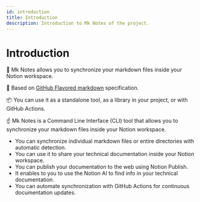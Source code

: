 ```yaml
---
id: introduction
title: Introduction
description: Introduction to Mk Notes of the project.
---
```


# Introduction

🔄 Mk Notes allows you to synchronize your markdown files inside your Notion workspace.

💅 Based on [GitHub Flavored markdown](https://github.github.com/gfm/) specification.

📦 You can use it as a standalone tool, as a library in your project, or with GitHub Actions.

☝️ Mk Notes is a Command Line Interface (CLI) tool that allows you to synchronize your markdown files inside your Notion workspace.

- You can synchronize individual markdown files or entire directories with automatic detection.
- You can use it to share your technical documentation inside your Notion workspace.
- You can publish your documentation to the web using Notion Publish.
- It enables to you to use the Notion AI to find info in your technical documentation.
- You can automate synchronization with GitHub Actions for continuous documentation updates.
